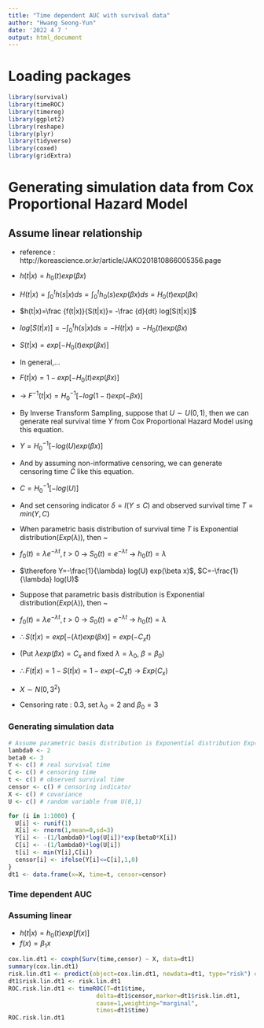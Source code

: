 ```yaml
---
title: "Time dependent AUC with survival data"
author: "Hwang Seong-Yun"
date: '2022 4 7 '
output: html_document
---
```


# Loading packages

```r
library(survival)
library(timeROC)
library(timereg)
library(ggplot2)
library(reshape)
library(plyr)
library(tidyverse)
library(coxed)
library(gridExtra)
```

# Generating simulation data from Cox Proportional Hazard Model

## Assume linear relationship
- reference : http://koreascience.or.kr/article/JAKO201810866005356.page

- $h(t|x)=h_{0}(t)exp(\beta x)$
- $H(t|x)=\int_{0}^{t} h(s|x)ds= \int_{0}^{t} h_{0}(s)exp(\beta x)ds=H_{0}(t)exp( \beta x)$
- $h(t|x)=\frac {f(t|x)}{S(t|x)}= -\frac {d}{dt} log[S(t|x)]$
- $log[S(t|x)]= -\int_{0}^{t} h(s|x)ds= -H(t|x)= -H_{0}(t)exp(\beta x)$
- $S(t|x)=exp[-H_{0}(t)exp(\beta x)]$

- In general,...
- $F(t|x)=1-exp[-H_{0}(t) exp(\beta x)]$
- -> $F^{-1}(t|x)=H_{0}^{-1}[-log(1-t) exp(-\beta x)]$
- By Inverse Transform Sampling, suppose that $U \sim U(0,1)$, then we can generate real survival time $Y$ from Cox Proportional Hazard Model using this equation.
- $Y=H_{0}^{-1}[-log(U)exp(\beta x)]$
- And by assuming non-informative censoring, we can generate censoring time $C$ like this equation.
- $C=H_{0}^{-1}[-log(U)]$
- And set censoring indicator $\delta=I(Y \leq C)$ and observed survival time $T=min(Y,C)$

- When parametric basis distribution of survival time $T$ is Exponential distribution($Exp(\lambda)$), then ~
- $f_{0}(t)=\lambda e^{-\lambda t}, t>0$ -> $S_{0}(t)=e^{-\lambda t}$ -> $h_{0}(t)=\lambda$
- $\therefore Y=-\frac{1}{\lambda} log(U) exp(\beta x)$, $C=-\frac{1}{\lambda} log(U)$

- Suppose that parametric basis distribution is Exponential distribution($Exp(\lambda)$), then ~
- $f_{0}(t)=\lambda e^{-\lambda t}, t>0$ -> $S_{0}(t)=e^{-\lambda t}$ -> $h_{0}(t)=\lambda$
- $\therefore S(t|x)=exp[-(\lambda t)exp(\beta x)]=exp(-C_{x}t)$
- (Put $\lambda exp(\beta x)=C_{x}$ and fixed $\lambda=\lambda_{0}$, $\beta=\beta_{0}$)
- $\therefore F(t|x)=1-S(t|x)=1-exp(-C_{x}t)$ -> $Exp(C_{x})$

- $X \sim N(0,3^2)$
- Censoring rate : $0.3$, set $\lambda_{0}=2$ and $\beta_{0}=3$







### Generating simulation data

```r
# Assume parametric basis distribution is Exponential distribution Exp(2)... 
lambda0 <- 2
beta0 <- 3
Y <- c() # real survival time
C <- c() # censoring time
t <- c() # observed survival time
censor <- c() # censoring indicator
X <- c() # covariance
U <- c() # random variable from U(0,1)

for (i in 1:1000) {
  U[i] <- runif(1)
  X[i] <- rnorm(1,mean=0,sd=3)
  Y[i] <- -(1/lambda0)*log(U[i])*exp(beta0*X[i])
  C[i] <- -(1/lambda0)*log(U[i])
  t[i] <- min(Y[i],C[i])
  censor[i] <- ifelse(Y[i]<=C[i],1,0)
}
dt1 <- data.frame(x=X, time=t, censor=censor)
```

### Time dependent AUC

### Assuming linear

- $h(t|x)=h _{0} (t)exp[f(x)]$
- $f(x)=\beta_{1}x$

```r
cox.lin.dt1 <- coxph(Surv(time,censor) ~ X, data=dt1)
summary(cox.lin.dt1)
risk.lin.dt1 <- predict(object=cox.lin.dt1, newdata=dt1, type="risk") # risk score
dt1$risk.lin.dt1 <- risk.lin.dt1
ROC.risk.lin.dt1 <- timeROC(T=dt1$time,
                         delta=dt1$censor,marker=dt1$risk.lin.dt1,
                         cause=1,weighting="marginal",
                         times=dt1$time)
ROC.risk.lin.dt1
```





